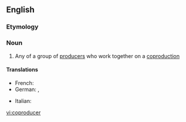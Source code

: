 ==English==

===Etymology===
{{prefix|en|co|producer}}

===Noun===
{{en-noun}}

# Any of a group of [[producer]]s who work together on a [[coproduction]]

====Translations====
{{trans-top|coproducer}}
* French: {{t+|fr|coproducteur|m}}
* German: {{t|de|Koproduzent|m}}, {{t|de|Koproduzentin|f}}
{{trans-mid}}
* Italian: {{t|it|coproduttore|m}}
{{trans-bottom}}

[[vi:coproducer]]